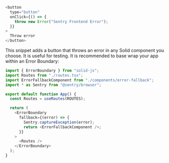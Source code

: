 ```javascript
<button
  type="button"
  onClick={() => {
    throw new Error("Sentry Frontend Error");
  }}
>
  Throw error
</button>
```

This snippet adds a button that throws an error in any Solid component you choose. It is useful for testing. It is recommended to base wrap your app within an Error Boundary:

```javascript {filename: app.jsx}
import { ErrorBoundary } from "solid-js";
import Routes from "./routes.tsx";
import ErrorFallbackComponent from "./components/error-fallback";
import * as Sentry from "@sentry/browser";

export default function App() {
  const Routes = useRoutes(ROUTES);

  return (
    <ErrorBoundary
      fallback={(error) => {
        Sentry.captureException(error);
        return <ErrorFallbackComponent />;
      }}
    >
      <Routes />
    </ErrorBoundary>
  );
}
```
